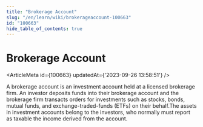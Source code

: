 ```yaml
---
title: "Brokerage Account"
slug: "/en/learn/wiki/brokerageaccount-100663"
id: "100663"
hide_table_of_contents: true
---
```



# Brokerage Account

<ArticleMeta id={100663} updatedAt={'2023-09-26 13:58:51'} />
<div className='border-solid border-b border-t-0 my-4 border-[var(--ifm-color-gray-300)]' />

A brokerage account is an investment account held at a licensed brokerage firm. An investor deposits funds into their brokerage account and the brokerage firm transacts orders for investments such as stocks, bonds, mutual funds, and exchange-traded-funds (ETFs) on their behalf.The assets in investment accounts belong to the investors, who normally must report as taxable the income derived from the account.
